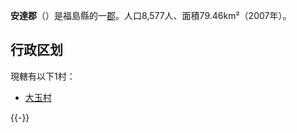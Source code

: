 {{日本郡
| 郡 = 安達郡
| 日文原名 = 安達郡
| 平假名 = あだちぐん
| 羅馬字拼音 = Adachi-gun
| 地圖 =
| 都道府縣 = 福島縣
| 編號 = 
| 町 = 
| 村 = 1
| 經度 = 
| 緯度 = 
| 註記 = 
}}

'''安達郡'''（{{jpn|j=安達郡|hg=あだちぐん|rm=Adachi gun|f=y}}）是福島縣的一[[郡|郡]]。人口8,577人、面積79.46km²（2007年）。

== 行政区划 ==
現轄有以下1村：
* [[大玉村|大玉村]]

{{-}}
{{岩代國的郡}}
{{福島縣}}

{{Authority control}}